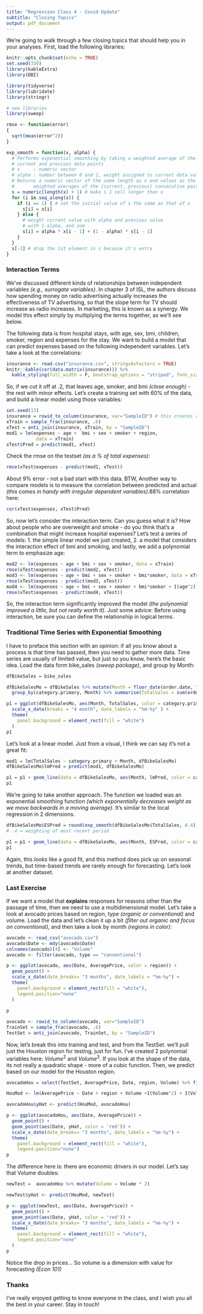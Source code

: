 ```yaml
---
title: "Regression Class 4 - Covid Update"
subtitle: "Closing Topics"
output: pdf_document
---
```

We're going to walk through a few closing topics that should help you in your analyses. First, load the following libraries:
```r

knitr::opts_chunk$set(echo = TRUE)
set.seed(330)
library(kableExtra)
library(DBI)

```

```r

library(tidyverse)  
library(lubridate) 
library(stringr)

# new libraries
library(sweep)

rmse <- function(error)
{
  sqrt(mean(error^2))
}

exp_smooth = function(x, alpha) {
  # Performs exponential smoothing by taking a weighted average of the
  # current and previous data points
  # x     : numeric vector
  # alpha : number between 0 and 1, weight assigned to current data value
  # Returns a numeric vector of the same length as x and values as the 
  #       weighted averages of the (current, previous) consecutive pairs
  s = numeric(length(x) + 1) # make s 1 cell longer than x
  for (i in seq_along(s)) {
    if (i == 1) { # set the initial value of s the same as that of x
      s[i] = x[i]
    } else {
      # weight current value with alpha and previous value 
      # with 1-alpha, and sum
      s[i] = alpha * x[i - 1] + (1 - alpha) * s[i - 1]
    }
  }
  s[-1] # drop the 1st element in s because it's extra
}

```

### Interaction Terms
We've discussed different kinds of relationships between independent variables *(e.g., surrogate variables)*. In chapter 3 of ISL, the authors discuss how spending money on radio advertising actually increases the effectiveness of TV advertising, so that the slope term for TV should increase as radio increases. In marketing, this is known as a synergy. We model this effect simply by multiplying the terms together, as we'll see below.

The following data is from hospital stays, with age, sex, bmi, children, smoker, region and expenses for the stay. We want to build a model that can predict expenses based on the following independent variables. Let's take a look at the correlations:

```r

insurance <- read.csv("insurance.csv", stringsAsFactors = TRUE)
knitr::kable(cor(data.matrix(insurance))) %>%
  kable_styling(full_width = F, bootstrap_options = "striped", font_size = 9)

```
So, if we cut it off at .2, that leaves age, smoker, and bmi *(close enough)* - the rest with minor effects. Let's create a training set with 60% of the data, and build a linear model using those variables:
```r

set.seed(13)
insurance = rowid_to_column(insurance, var="SampleID") # this creates a primary key for sampling
xTrain = sample_frac(insurance, .6)
xTest = anti_join(insurance, xTrain, by = "SampleID")
mod1 = lm(expenses ~ age +  bmi + sex + smoker + region,
           data = xTrain)
xTest$Pred = predict(mod1, xTest)

```
Check the rmse on the testset *(as a % of total expenses)*:
```r

rmse(xTest$expenses - predict(mod1, xTest))

```
About 9% error  - not a bad start with this data. BTW, Another way to compare models is to measure the correlation between predicted and actual *(this comes in handy with irregular dependent variables)*.88% correlation here:
```r
cor(xTest$expenses, xTest$Pred)
```
So, now let's consider the interaction term. Can you guess what it is? How about people who are overweight and smoke - do you think that's a combination that might increase hospital expenses? Let's test a series of models: 1. the simple linear model we just created, 2. a model that considers the interaction effect of bmi and smoking, and lastly, we add a polynomial term to emphasize age:
```r

mod2 <- lm(expenses ~ age + bmi + sex + smoker, data = xTrain)
rmse(xTest$expenses - predict(mod2, xTest))
mod3 <- lm(expenses ~ age + bmi + sex + smoker + bmi*smoker, data = xTrain)
rmse(xTest$expenses - predict(mod3, xTest))
mod4 <- lm(expenses ~ age + bmi + sex + smoker + bmi*smoker + I(age^2), data = xTrain)
rmse(xTest$expenses - predict(mod4, xTest))

```
So, the interaction term significantly improved the model *(the polynomial improved a little, but not really worth it)*. Just some advice: Before using interaction, be sure you can define the relationship in logical terms.

### Traditional Time Series with Exponential Smoothing
I have to preface this section with an opinion: if all you know about a process is that time has passed, then you need to gather more data. Time series are usually of limited value, but just so you know, here's the basic idea. Load the data form bike_sales *(sweep package)*, and group by Month:
```r

dfBikeSales = bike_sales

dfBikeSalesMo = dfBikeSales %>% mutate(Month = floor_date(order.date, "month")) %>%
  group_by(category.primary, Month) %>% summarise(TotalSales = sum(order.line))

p1 = ggplot(dfBikeSalesMo, aes(Month, TotalSales, color = category.primary)) + geom_point() +
  scale_x_date(breaks = "4 month", date_labels = "%m-%y" ) +
  theme(
    panel.background = element_rect(fill = "white") 
  )
p1


```
Let's look at a linear model. Just from a visual, I think we can say it's not a great fit: 
```r

mod1 = lm(TotalSales ~ category.primary + Month, dfBikeSalesMo)
dfBikeSalesMo$lmPred = predict(mod1, dfBikeSalesMo)

p1 = p1 + geom_line(data = dfBikeSalesMo, aes(Month, lmPred, color = category.primary))
p1

```
We're going to take another approach. The function we loaded was an exponential smoothing function *(which exponentially decreases weight as we move backwards in a moving average)*. It's similar to the local regression in 2 dimensions. 
```r

dfBikeSalesMo$ESPred = round(exp_smooth(dfBikeSalesMo$TotalSales, 0.4), 0)
# .4 = weighting of most recent period

p1 = p1 + geom_line(data = dfBikeSalesMo, aes(Month, ESPred, color = category.primary))
p1

```
Again, this *looks* like a good fit, and this method does pick up on seasonal trends, but time-based trends are rarely enough for forecasting. Let's look at another dataset.

### Last Exercise 
If we want a model that **explains** responses for reasons other than the passage of time, then we need to use a multidimensional model. Let's take a look at avocado prices based on region, type *(organic or conventional)* and volume. Load the data and let's clean it up a bit *(filter out organic and focus on conventional)*, and then take a look by month *(regions in color)*:
```r

avocado <- read_csv("avocado.csv")
avocado$Date <- mdy(avocado$Date)
colnames(avocado)[4] <- "Volume"
avocado <- filter(avocado, type == "conventional")

p <- ggplot(avocado, aes(Date, AveragePrice, color = region)) + 
  geom_point() +
  scale_x_date(date_breaks= "3 months", date_labels = "%m-%y") +
  theme(
    panel.background = element_rect(fill = "white"),
    legend.position="none"
  )
  
p

avocado <- rowid_to_column(avocado, var="SampleID") 
TrainSet = sample_frac(avocado, .6)
TestSet = anti_join(avocado, TrainSet, by = "SampleID")


```
Now, let's break this into training and test, and from the TestSet. we'll pull just the Houston region for testing, just for fun. I've created 2 polynomial variables here: $Volume^2$ and $Volume^3$. If you look at the shape of the data, its not really a quadratic shape - more of a cubic function. Then, we predict based on our model for the Houston region.

```r

avocadoHou = select(TestSet, AveragePrice, Date, region, Volume) %>% filter(region == "Houston")

HouMod <- lm(AveragePrice ~ Date + region + Volume +I(Volume^2) + I(Volume^3), data = TrainSet)

avocadoHou$yHat <- predict(HouMod, avocadoHou)

p <- ggplot(avocadoHou, aes(Date, AveragePrice)) + 
  geom_point() +
  geom_point(aes(Date, yHat, color = 'red')) +
  scale_x_date(date_breaks= "3 months", date_labels = "%m-%y") +
  theme(
    panel.background = element_rect(fill = "white"),
    legend.position="none")
p

```
The difference here is: there are economic drivers in our model. Let's say that Volume doubles:

```r


newTest =  avocadoHou %>% mutate(Volume = Volume * 2)

newTest$yHat <- predict(HouMod, newTest)

p <- ggplot(newTest, aes(Date, AveragePrice)) + 
  geom_point() +
  geom_point(aes(Date, yHat, color = 'red')) +
  scale_x_date(date_breaks= "3 months", date_labels = "%m-%y") +
  theme(
    panel.background = element_rect(fill = "white"),
    legend.position="none"
  )
p

```
Notice the drop in prices... So volume is a dimension with value for forecasting *(Econ 101)*

### Thanks

I've really enjoyed getting to know everyone in the class, and I wish you all the best in your career. Stay in touch!





